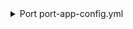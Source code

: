 <details>

<summary> Port port-app-config.yml </summary>

```yaml showLineNumbers
resources:
  - kind: file
    selector:
      query: 'true'
      files:
        path: integrations/bitbucket-cloud/ #Absolute path to the file to sync from the repository; The more specific the path the better;
        filenames: #Required; List of files to sync from the repository in the given path;
          - README.md #Just the filename, no wildcards;
          - port.yaml #Just the filename, no wildcards;
        repo: #Optional; List of repositories to include files from. If not provided, all repositories will be included;
          - port-repo-3
        skipParsing: true #Optional; If true, the file will not be parsed by Port;
    port:
      entity:
        mappings:
          identifier: .metadata.path
          blueprint: '"file"'
          properties:
            content: .content
            path: .metadata.path
            link: .repo.links.html.href + "/src/" + .branch + "/" + .metadata.path
          relations:
            repository: .repo.name
```

</details>

